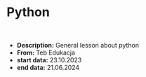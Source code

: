 # Python

<br />

- **Description:** General lesson about python
- **From:** Teb Edukacja
- **start data:** 23.10.2023
- **end data:** 21.06.2024